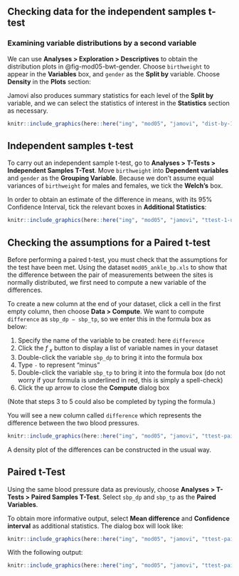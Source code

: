 ## Checking data for the independent samples t-test

### Examining variable distributions by a second variable

We can use **Analyses > Exploration > Descriptives** to obtain the distribution plots in @fig-mod05-bwt-gender. Choose `birthweight` to appear in the **Variables** box, and `gender` as the **Split by** variable. Choose **Density** in the **Plots** section:

Jamovi also produces summary statistics for each level of the **Split by** variable, and we can select the statistics of interest in the **Statistics** section as necessary.

```r
knitr::include_graphics(here::here("img", "mod05", "jamovi", "dist-by-1.png"))
```

## Independent samples t-test

To carry out an independent sample t-test, go to **Analyses > T-Tests > Independent Samples T-Test**. Move `birthweight` into **Dependent variables** and `gender` as the **Grouping Variable**. Because we don't assume equal variances of `birthweight` for males and females, we tick the **Welch's** box.

In order to obtain an estimate of the difference in means, with its 95% Confidence Interval, tick the relevant boxes in **Additional Statistics**:

```r
knitr::include_graphics(here::here("img", "mod05", "jamovi", "ttest-1-unequal.png"))
```

## Checking the assumptions for a Paired t-test

Before performing a paired t-test, you must check that the assumptions for the test have been met. Using the dataset `mod05_ankle_bp.xls` to show that the difference between the pair of measurements between the sites is normally distributed, we first need to compute a new variable of the differences.

To create a new column at the end of your dataset, click a cell in the first empty column, then choose **Data > Compute**. We want to compute `difference` as `sbp_dp − sbp_tp`, so we enter this in the formula box as below:

1. Specify the name of the variable to be created: here `difference`
2. Click the *f ~x~* button to display a list of variable names in your dataset
3. Double-click the variable `sbp_dp` to bring it into the formula box
4. Type `-` to represent "minus"
5. Double-click the variable `sbp_tp` to bring it into the formula box (do not worry if your formula is underlined in red, this is simply a spell-check)
6. Click the up arrow to close the **Compute** dialog box

(Note that steps 3 to 5 could also be completed by typing the formula.)

You will see a new column called `difference` which represents the difference between the two blood pressures.

```r
knitr::include_graphics(here::here("img", "mod05", "jamovi", "ttest-paired-1.png"))
```

A density plot of the differences can be constructed in the usual way.

## Paired t-Test

Using the same blood pressure data as previously, choose **Analyses > T-Tests > Paired Samples T-Test**. Select `sbp_dp` and  `sbp_tp` as the **Paired Variables**.

To obtain more informative output, select **Mean difference** and **Confidence interval** as additional statistics. The dialog box will look like:

```r
knitr::include_graphics(here::here("img", "mod05", "jamovi", "ttest-paired-2.png"))
```

With the following output:


```r
knitr::include_graphics(here::here("img", "mod05", "jamovi", "ttest-paired-3.png"))
```
